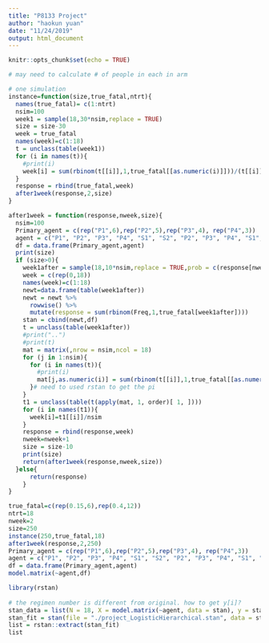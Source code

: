 ```yaml
---
title: "P8133 Project"
author: "haokun yuan"
date: "11/24/2019"
output: html_document
---
```


```r
knitr::opts_chunk$set(echo = TRUE)
```

```r
# may need to calculate # of people in each in arm

# one simulation
instance=function(size,true_fatal,ntrt){
  names(true_fatal)= c(1:ntrt)
  nsim=100
  week1 = sample(18,30*nsim,replace = TRUE)
  size = size-30
  week = true_fatal
  names(week)=c(1:18)
  t = unclass(table(week1))
  for (i in names(t)){
    #print(i)
    week[i] = sum(rbinom(t[[i]],1,true_fatal[[as.numeric(i)]]))/(t[[i]])
  }
  response = rbind(true_fatal,week)
  after1week(response,2,size)
}

after1week = function(response,nweek,size){
  nsim=100
  Primary_agent = c(rep("P1",6),rep("P2",5),rep("P3",4), rep("P4",3))
  agent = c("P1", "P2", "P3", "P4", "S1", "S2", "P2", "P3", "P4", "S1", "S2", "P3", "P4", "S1", "S2", "P4", "S1", "S2")
  df = data.frame(Primary_agent,agent)
  print(size)
  if (size>0){
    week1after = sample(18,10*nsim,replace = TRUE,prob = c(response[nweek-1,]))#need some modification here update start at week3
    week = c(rep(0,18))
    names(week)=c(1:18)
    newt=data.frame(table(week1after))
    newt = newt %>% 
      rowwise() %>% 
      mutate(response = sum(rbinom(Freq,1,true_fatal[week1after])))
    stan = cbind(newt,df)
    t = unclass(table(week1after))
    #print("..")
    #print(t)
    mat = matrix(,nrow = nsim,ncol = 18)
    for (j in 1:nsim){
      for (i in names(t)){
        #print(i)
        mat[j,as.numeric(i)] = sum(rbinom(t[[i]],1,true_fatal[[as.numeric(i)]]))/(t[[i]]) #!!!!!!
      }# need to used rstan to get the pi
    } 
    t1 = unclass(table(t(apply(mat, 1, order)[ 1, ])))
    for (i in names(t1)){
      week[i]=t1[[i]]/nsim
    }
    response = rbind(response,week)
    nweek=nweek+1
    size = size-10
    print(size)
    return(after1week(response,nweek,size))
  }else{
      return(response)
    }
}  

true_fatal=c(rep(0.15,6),rep(0.4,12))
ntrt=18
nweek=2
size=250
instance(250,true_fatal,18)
after1week(response,2,250)
Primary_agent = c(rep("P1",6),rep("P2",5),rep("P3",4), rep("P4",3))
agent = c("P1", "P2", "P3", "P4", "S1", "S2", "P2", "P3", "P4", "S1", "S2", "P3", "P4", "S1", "S2", "P4", "S1", "S2")
df = data.frame(Primary_agent,agent)
model.matrix(~agent,df)

library(rstan)
 
# the regimen number is different from original. how to get y[i]?
stan_data = list(N = 18, X = model.matrix(~agent, data = stan), y = stan$response,S = stan$Freq,D=4,M=18) 
stan_fit = stan(file = "./project_LogisticHierarchical.stan", data = stan_data,warmup = 50, iter = 100,seed = 1)
list = rstan::extract(stan_fit)
list
```

